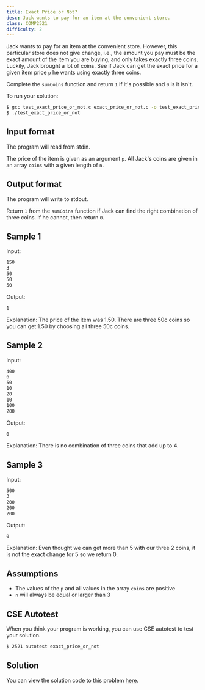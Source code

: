```yaml
---
title: Exact Price or Not?
desc: Jack wants to pay for an item at the convenient store.
class: COMP2521
difficulty: 2
---
```


Jack wants to pay for an item at the convenient store. However, this particular store does not give change, i.e., the amount you pay must be the exact amount of the item you are buying, and only takes exactly three coins. Luckily, Jack brought a lot of coins. See if Jack can get the exact price for a given item price `p` he wants using exactly three coins.

Complete the `sumCoins` function and return `1` if it's possible and `0` is it isn't.

To run your solution:

```bash
$ gcc test_exact_price_or_not.c exact_price_or_not.c -o test_exact_price_or_not
$ ./test_exact_price_or_not
```

## Input format

The program will read from stdin.

The price of the item is given as an argument `p`. All Jack's coins are given in an array `coins` with a given length of `n`.

## Output format

The program will write to stdout.

Return `1` from the `sumCoins` function if Jack can find the right combination of three coins. If he cannot, then return `0`.

## Sample 1

Input:

```bash
150
3
50
50
50

```

Output:

```bash
1

```

Explanation: The price of the item was 1.50. There are three 50c coins so you can get 1.50 by choosing all three 50c coins.

## Sample 2

Input:

```bash
400
6
50
10
20
10
100
200

```

Output:

```bash
0

```

Explanation: There is no combination of three coins that add up to 4.

## Sample 3

Input:

```bash
500
3
200
200
200

```

Output:

```bash
0

```

Explanation: Even thought we can get more than 5 with our three 2 coins, it is not the exact change for 5 so we return 0.

## Assumptions

- The values of the `p` and all values in the array `coins` are positive
- `n` will always be equal or larger than 3

## CSE Autotest

When you think your program is working, you can use CSE autotest to test your solution.

```bash
$ 2521 autotest exact_price_or_not
```

## Solution

You can view the solution code to this problem [here](https://github.com/dqna64/comp2521-revision-session/blob/main/problems/exact_price_or_not/solution/exact_price_or_not.c).
